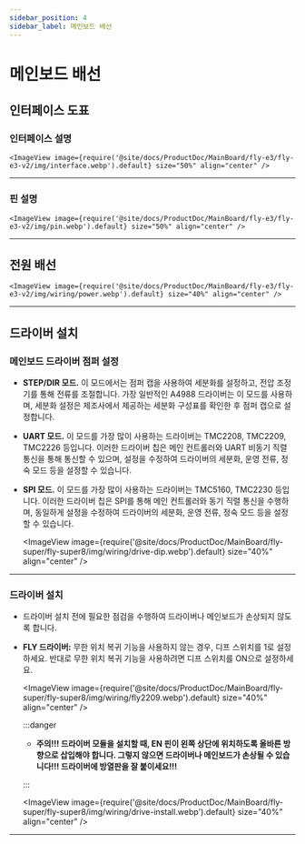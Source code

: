 ```yaml
---
sidebar_position: 4
sidebar_label: 메인보드 배선
---
```


# 메인보드 배선

## 인터페이스 도표

### 인터페이스 설명

    <ImageView image={require('@site/docs/ProductDoc/MainBoard/fly-e3/fly-e3-v2/img/interface.webp').default} size="50%" align="center" />

----

### 핀 설명

    <ImageView image={require('@site/docs/ProductDoc/MainBoard/fly-e3/fly-e3-v2/img/pin.webp').default} size="50%" align="center" />

---

## 전원 배선

    <ImageView image={require('@site/docs/ProductDoc/MainBoard/fly-e3/fly-e3-v2/img/wiring/power.webp').default} size="40%" align="center" />

----

## 드라이버 설치

### 메인보드 드라이버 점퍼 설정

* **STEP/DIR 모드.** 이 모드에서는 점퍼 캡을 사용하여 세분화를 설정하고, 전압 조정기를 통해 전류를 조절합니다. 가장 일반적인 A4988 드라이버는 이 모드를 사용하며, 세분화 설정은 제조사에서 제공하는 세분화 구성표를 확인한 후 점퍼 캡으로 설정합니다.
* **UART 모드.** 이 모드를 가장 많이 사용하는 드라이버는 TMC2208, TMC2209, TMC2226 등입니다. 이러한 드라이버 칩은 메인 컨트롤러와 UART 비동기 직렬 통신을 통해 통신할 수 있으며, 설정을 수정하여 드라이버의 세분화, 운영 전류, 정숙 모드 등을 설정할 수 있습니다.
* **SPI 모드.** 이 모드를 가장 많이 사용하는 드라이버는 TMC5160, TMC2230 등입니다. 이러한 드라이버 칩은 SPI를 통해 메인 컨트롤러와 동기 직렬 통신을 수행하며, 동일하게 설정을 수정하여 드라이버의 세분화, 운영 전류, 정숙 모드 등을 설정할 수 있습니다.

    <ImageView image={require('@site/docs/ProductDoc/MainBoard/fly-super/fly-super8/img/wiring/drive-dip.webp').default} size="40%" align="center" />

----

### 드라이버 설치

* 드라이버 설치 전에 필요한 점검을 수행하여 드라이버나 메인보드가 손상되지 않도록 합니다.
* **FLY 드라이버:** 무한 위치 복귀 기능을 사용하지 않는 경우, 디프 스위치를 1로 설정하세요. 반대로 무한 위치 복귀 기능을 사용하려면 디프 스위치를 ON으로 설정하세요.

    <ImageView image={require('@site/docs/ProductDoc/MainBoard/fly-super/fly-super8/img/wiring/fly2209.webp').default} size="40%" align="center" />

    :::danger

    * **주의!!! 드라이버 모듈을 설치할 때, EN 핀이 왼쪽 상단에 위치하도록 올바른 방향으로 삽입해야 합니다. 그렇지 않으면 드라이버나 메인보드가 손상될 수 있습니다!!! 드라이버에 방열판을 잘 붙이세요!!!**

    :::

    <ImageView image={require('@site/docs/ProductDoc/MainBoard/fly-super/fly-super8/img/wiring/drive-install.webp').default} size="40%" align="center" />


----